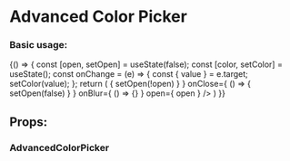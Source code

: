 
<Meta title="Design System/Advanced Color Picker" />

# Advanced Color Picker

### Basic usage:

<Preview>
  <Story name="default" parameters={{ info: { disable: true }}} >
  {() => {
    const [open, setOpen] = useState(false);
    const [color, setColor] = useState();
    const onChange = (e) => {
      const { value } = e.target;
      setColor(value);
    };
    return (
      <AdvancedColorPicker
        name='advancedPicker'
        availableColors={ [
          { value: '#FFFFFF', label: 'white' },
          { value: 'transparent', label: 'transparent' },
          { value: '#000000', label: 'black' },
          { value: '#A3CAF0', label: 'blue' },
          { value: '#FD9BA3', label: 'pink' },
          { value: '#B4AEEA', label: 'purple' },
          { value: '#ECE6AF', label: 'goldenrod' },
          { value: '#EBAEDE', label: 'orchid' },
          { value: '#EBC7AE', label: 'desert' },
          { value: '#AEECEB', label: 'turquoise' },
          { value: '#AEECD6', label: 'mint' }
        ] }
        defaultColor='#EBAEDE'
        selectedColor={ color }
        onChange={ onChange }
        onOpen={ () => { setOpen(!open) } }
        onClose={ () => { setOpen(false) } }
        onBlur={ () => {} }
        open={ open }
      />
    )
  }}
  </Story>
</Preview>

## Props:

### AdvancedColorPicker

<Props of={AdvancedColorPicker} />
